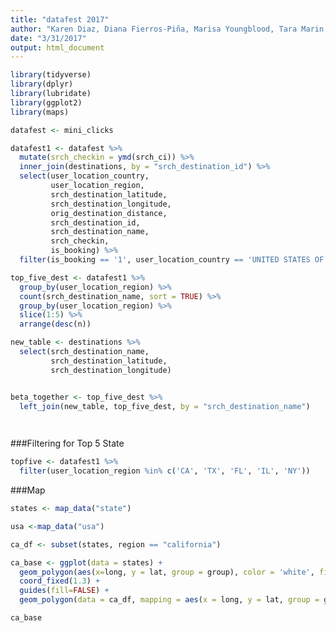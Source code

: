 ```yaml
---
title: "datafest 2017"
author: "Karen Diaz, Diana Fierros-Piña, Marisa Youngblood, Tara Marin, and Marta García"
date: "3/31/2017"
output: html_document
---
```


```r
library(tidyverse)
library(dplyr)
library(lubridate)
library(ggplot2)
library(maps)

datafest <- mini_clicks
```

```r

datafest1 <- datafest %>%
  mutate(srch_checkin = ymd(srch_ci)) %>%
  inner_join(destinations, by = "srch_destination_id") %>%
  select(user_location_country, 
         user_location_region,
         srch_destination_latitude,
         srch_destination_longitude,
         orig_destination_distance,
         srch_destination_id,
         srch_destination_name,
         srch_checkin, 
         is_booking) %>%
  filter(is_booking == '1', user_location_country == 'UNITED STATES OF AMERICA')

top_five_dest <- datafest1 %>%
  group_by(user_location_region) %>%
  count(srch_destination_name, sort = TRUE) %>%
  group_by(user_location_region) %>%
  slice(1:5) %>%
  arrange(desc(n))

new_table <- destinations %>%
  select(srch_destination_name,
         srch_destination_latitude,
         srch_destination_longitude) 


beta_together <- top_five_dest %>%
  left_join(new_table, top_five_dest, by = "srch_destination_name")

  
```
###Filtering for Top 5 State
```r
topfive <- datafest1 %>%
  filter(user_location_region %in% c('CA', 'TX', 'FL', 'IL', 'NY'))
```









###Map
```r
states <- map_data("state")

usa <-map_data("usa")

ca_df <- subset(states, region == "california")

ca_base <- ggplot(data = states) +
  geom_polygon(aes(x=long, y = lat, group = group), color = 'white', fill = "lightgray") + 
  coord_fixed(1.3) + 
  guides(fill=FALSE) +
  geom_polygon(data = ca_df, mapping = aes(x = long, y = lat, group = group), fill = "#00cc66") + theme_void()

ca_base
```

